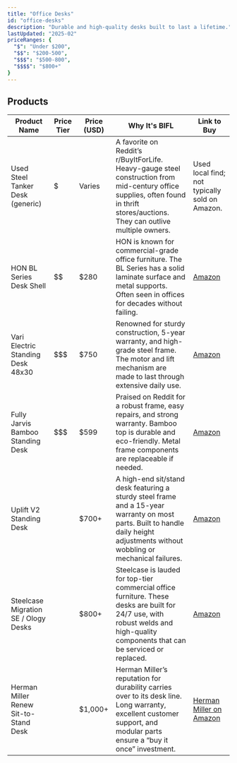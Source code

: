 ```yaml
---
title: "Office Desks"
id: "office-desks"
description: "Durable and high-quality desks built to last a lifetime."
lastUpdated: "2025-02"
priceRanges: {
  "$": "Under $200",
  "$$": "$200-500",
  "$$$": "$500-800",
  "$$$$": "$800+"
}
---
```


## Products

| Product Name                           | Price Tier | Price (USD) | Why It's BIFL | Link to Buy |
|---------------------------------------|------------|-------------|---------------|-------------|
| Used Steel Tanker Desk (generic)      | $          | Varies      | A favorite on Reddit’s r/BuyItForLife. Heavy-gauge steel construction from mid-century office supplies, often found in thrift stores/auctions. They can outlive multiple owners. | Used local find; not typically sold on Amazon. |
| HON BL Series Desk Shell              | $$         | $280        | HON is known for commercial-grade office furniture. The BL Series has a solid laminate surface and metal supports. Often seen in offices for decades without failing. | [Amazon](https://amzn.to/3EDqFzQ) |
| Vari Electric Standing Desk 48x30     | $$$        | $750        | Renowned for sturdy construction, 5-year warranty, and high-grade steel frame. The motor and lift mechanism are made to last through extensive daily use. | [Amazon](https://amzn.to/4hW9Crz) |
| Fully Jarvis Bamboo Standing Desk     | $$$        | $599        | Praised on Reddit for a robust frame, easy repairs, and strong warranty. Bamboo top is durable and eco-friendly. Metal frame components are replaceable if needed. | [Amazon](https://amzn.to/431Dz4G) |
| Uplift V2 Standing Desk              | $$$$       | $700+       | A high-end sit/stand desk featuring a sturdy steel frame and a 15-year warranty on most parts. Built to handle daily height adjustments without wobbling or mechanical failures. | [Amazon](https://amzn.to/4k0NCgu) |
| Steelcase Migration SE / Ology Desks | $$$$       | $800+       | Steelcase is lauded for top-tier commercial office furniture. These desks are built for 24/7 use, with robust welds and high-quality components that can be serviced or replaced. | [Amazon](https://amzn.to/3QmnbEl) |
| Herman Miller Renew Sit-to-Stand Desk | $$$$       | $1,000+     | Herman Miller’s reputation for durability carries over to its desk line. Long warranty, excellent customer support, and modular parts ensure a “buy it once” investment. | [Herman Miller on Amazon](https://www.amazon.com/stores/HermanMiller/page/1C690BEA-C819-4394-A6C4-3CFC5183D019?tag=buywhoa-20) |

